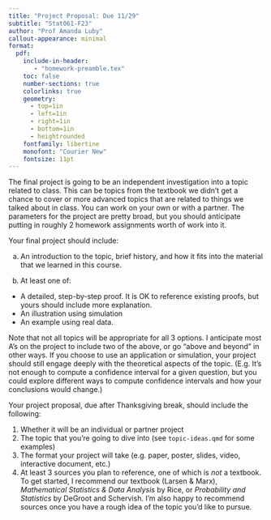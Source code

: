 ```yaml
---
title: "Project Proposal: Due 11/29"
subtitle: "Stat061-F23"
author: "Prof Amanda Luby"
callout-appearance: minimal
format:
  pdf:
    include-in-header: 
       - "homework-preamble.tex"
    toc: false
    number-sections: true
    colorlinks: true
    geometry:
      - top=1in
      - left=1in
      - right=1in
      - bottom=1in
      - heightrounded
    fontfamily: libertine
    monofont: "Courier New"
    fontsize: 11pt
---
```


The final project is going to be an independent investigation into a topic related to class. This can be topics from the textbook we didn't get a chance to cover or more advanced topics that are related to things we talked about in class. You can work on your own or with a partner. The parameters for the project are pretty broad, but you should anticipate putting in roughly 2 homework assignments worth of work into it. 

Your final project should include: 

  (a) An introduction to the topic, brief history, and how it fits into the material that we learned in this course.
  
  (b) At least one of: 
   - A detailed, step-by-step proof. It is OK to reference existing proofs, but yours should include more explanation. 
   - An illustration using simulation 
   - An example using real data. 
  
Note that not all topics will be appropriate for all 3 options. I anticipate most A's on the project to include two of the above, or go "above and beyond" in other ways. If you choose to use an application or simulation, your project should still engage deeply with the theoretical aspects of the topic. (E.g. It's not enough to compute a confidence interval for a given question, but you could explore different ways to compute confidence intervals and how your conclusions would change.)

Your project proposal, due after Thanksgiving break, should include the following: 

 1. Whether it will be an individual or partner project
 2. The topic that you're going to dive into (see `topic-ideas.qmd` for some examples)
 3. The format your project will take (e.g. paper, poster, slides, video, interactive document, etc.)
 4. At least 3 sources you plan to reference, one of which is *not* a textbook. To get started, I recommend our textbook (Larsen & Marx), *Mathematical Statistics & Data Analysis* by Rice, or *Probability and Statistics* by DeGroot and Schervish. I'm also happy to recommend sources once you have a rough idea of the topic you'd like to pursue. 
 
 






